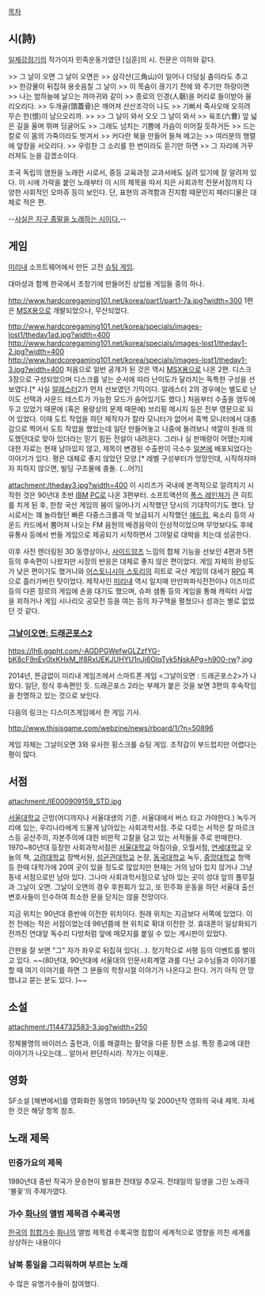 [[목차]]
== 시(詩) ==
[[일제강점기]]의 작가이자 민족운동가였던 [심훈]의 시.
전문은 이하와 같다.


>> 그 날이 오면 그 날이 오면은
>> 삼각산(三角山)이 일어나 더덩실 춤이라도 추고
>> 한강물이 뒤집혀 용솟음칠 그 날이
>> 이 목숨이 끊기기 전에 와 주기만 하량이면
>> 나는 밤하늘에 날으는 까마귀와 같이
>> 종로의 인경(人磬)을 머리로 들이받아 울리오리다.
>> 두개골(頭蓋骨)은 깨어져 산산조각이 나도
>> 기뻐서 죽사오매 오히려 무슨 한(恨)이 남으오리까.
>>
>> 그 날이 와서 오오 그 날이 와서
>> 육조(六曹) 앞 넓은 길을 울며 뛰며 딩굴어도
>> 그래도 넘치는 기쁨에 가슴이 미어질 듯하거든
>> 드는 칼로 이 몸의 가죽이라도 벗겨서
>> 커다란 북을 만들어 들쳐 메고는
>> 여러분의 행렬에 앞장을 서오리다.
>> 우렁찬 그 소리를 한 번이라도 듣기만 하면
>> 그 자리에 거꾸러져도 눈을 감겠소이다.

조국 독립의 염원을 노래한 시로서, 중등 교육과정 교과서에도 실려 있기에 잘 알려져 있다. 이 시에 가락을 붙인 노래부터 이 시의 제목을 따서 지은 사회과학 전문서점까지 다양한 사회적인 오마쥬 등이 보인다. 단, 표현의 과격함과 진지함 때문인지 패러디물은 대체로 적은 편.

--[http://cartoon.media.daum.net/webtoon/viewer/6248 사실은 지구 종말을 노래하는 시이다.]--


== 게임 ==
[[미리내]] 소프트웨어에서 만든 고전 [[슈팅 게임]].

대마성과 함께 한국에서 초창기에 만들어진 상업용 게임들 중의 하나. 

http://www.hardcoregaming101.net/korea/part1/part1-7a.jpg?width=300
1편은 [[MSX]]용으로 개발되었으나, 무산되었다. 

http://www.hardcoregaming101.net/korea/specials/images-lost1/theday1ad.jpg?width=400
http://www.hardcoregaming101.net/korea/specials/images-lost1/theday1-2.jpg?width=400
http://www.hardcoregaming101.net/korea/specials/images-lost1/theday1-3.jpg?width=400
처음으로 일반 공개가 된 것은 역시 [[MSX]]용으로 나온 2편. 디스크 3장으로 구성되었으며 디스크를 넣는 순서에 따라 난이도가 달라지는 독특한 구성을 선보였다.[* 사실 [[알레스터]]2가 먼저 선보였던 기믹이다. 알레스터 2의 경우에는 별도로 난이도 선택과 사운드 테스트가 가능한 모드가 숨어있기도 했다.] 처음부터 수출을 염두에 두고 있었기 때문에 (혹은 용량상의 문제 때문에) 브리핑 메시지 등은 전부 영문으로 되어 있었다. 이때 도트 작업을 하던 제작자가 칼라 모니터가 없어서 흑백 모니터에서 대충 감으로 찍어서 도트 작업을 했었는데 일단 만들어놓고 나중에 돌려보니 색깔이 원래 의도했던대로 맞아 있더라는 믿기 힘든 전설이 내려온다. 그러나 실 판매량이 어땠는지에 대한 자료는 현재 남아있지 않고, 제목이 변경된 수출판이 극소수 [[일본]]에 배포되었다는 이야기가 있다. 평은 대체로 좋지 않았던 모양.[* 레벨 구성부터가 엉망인데, 시작하자마자 피하지 않으면, 빌딩 구조물에 충돌. (...어?)]

attachment:/theday3.jpg?width=400
이 시리즈가 국내에 본격적으로 알려지기 시작한 것은 90년대 초반 [[IBM]] [[PC]]로 나온 3편부터. 소프트액션의 [[폭스 레인져]]가 큰 히트를 치게 된 후, 한창 국산 게임의 붐이 일어나기 시작했던 당시의 기대작이기도 했다. 당시로서는 꽤 놀라웠던 빠른 다중스크롤과 막 보급되기 시작했던 [[애드립]], 옥소리 등의 사운드 카드에서 뿜어져 나오는 FM 음원의 배경음악이 인상적이었으며 무엇보다도 후에 유통사 등에서 번들 게임으로 제공되기 시작하면서 그야말로 대박을 치는데 성공한다. 

이후 사전 렌더링된 3D 동영상이나, [[사이드암즈]] 느낌의 합체 기능을 선보인 4편과 5편 등의 후속편이 나왔지만 시장의 반응은 대체로 좋지 않은 편이었다. 게임 자체의 완성도가 낮은 편이기도 했거니와 [[어스토니시아 스토리]]의 히트로 국산 게임의 대세가 [[RPG]] 쪽으로 흘러가버린 탓이었다. 제작사인 [[미리내]] 역시 일지매 만만파파식전전이나 이즈미르 등의 다른 장르의 게임에 손을 대기도 했으며, 슈퍼 샘통 등의 게임을 통해 캐릭터 사업을 꾀하거나 게임 시나리오 공모전 등을 여는 등의 자구책을 펼쳤으나 성과는 별로 없었던 것 같다.

=== [[그날이오면: 드래곤포스2]] ===

https://lh6.ggpht.com/-AGDPGWefwGLZzfYG-bK8cF9nEv0lxKHxM_lf8RxUEKJUHYU1nJj6OlqTyk5NskAPg=h900-rw?.jpg

2014년, 뜬금없이 미리내 게임즈에서 스마트폰 게임 <그날이오면 : 드래곤포스2>가 나왔다. 일단, 정식 후속편인 듯. 드래곤포스 2라는 부제가 붙은 것을 보면 3편의 후속작임을 천명하고 있는 것으로 보인다. 

다음의 링크는 디스이즈게임에서 한 게임 기사.

http://www.thisisgame.com/webzine/news/rboard/1/?n=50896


게임 자체는 그날이오면 3와 유사한 횡스크롤 슈팅 게임. 조작감이 부드럽지만 어렵다는 평이 많다.
== 서점 ==
attachment:/IE000909159_STD.jpg

[[서울대학교]] 근방(어디까지나 서울대생의 기준. 서울대에서 버스 타고 가야한다.) 녹두거리에 있는, 우리나라에게 드물게 남아있는 사회과학서점. 주로 다루는 서적은 칼 마르크스등 공산주의, 자본주의에 대한 비판적 고찰을 담고 있는 서적들을 주로 판매한다. 1970~80년대 등장한 사회과학서점은 [[서울대학교]] 아침이슬, 오월서점, [[연세대학교]] 오늘의 책, [[고려대학교]] 장백서원, [[성균관대학교]] 논장, [[동국대학교]] 녹두, [[중앙대학교]] 청맥 등 한때 대학가에 20여 곳이 있을 정도로 많았지만 현재는 거의 남아 있지 않거나 그냥 동네 서점으로만 남아 있다. 그나마 사회과학서점으로 남아 있는 곳이 성대 앞의 풀무질과 그날이 오면. 그날이 오면의 경우 후원회가 있고, 또 민주화 운동을 하던 서울대 출신 변호사들이 인수하여 최소한 문을 닫지는 않을 전망이다.

지금 위치는 90년대 중반에 이전한 위치이다. 원래 위치는 지금보다 서쪽에 있었다. 이전 전에는 작은 서점이었는데 96년쯤에 현 위치로 확대 이전한 것. 휴대폰이 일상화되기 전까진 연대앞 독수리 다방처럼 앞에 메모지를 붙일 수 있는 게시판이 있었다.

간판을 잘 보면 "그" 자가 좌우로 뒤집혀 있다(…). 정기적으로 서평 등의 이벤트를 벌이고 있다.
~~(80년대, 90년대에 서울대의 인문사회계열 과를 다닌 교수님들과 이야기를 할 때 여기 이야기를 하면 그 분들의 학창시절 이야기가 나온다고 한다. 거기 아직 안 망했냐고 묻는 분도 있다. )~~
== 소설 ==
attachment:/1144732583-3.jpg?width=250

정체불명의 바이러스 출현과, 이를 해결하는 활약을 다룬 장편 소설. 특정 종교에 대한 이야기가 나오는데... 알아서 판단하시라. 작가는 이재운.

== 영화 ==
SF소설 [해변에서]를 영화화한 동명의 1959년작 및 2000년작 영화의 국내 제목. 자세한 것은 해당 항목 참조.
== 노래 제목 ==

=== 민중가요의 제목 ===
1980년대 중반 작곡가 문승현이 발표한 전태일 추모곡. 전태일의 일생을 그린 노래극 '불꽃'의 주제가였다.
=== 가수 [[화나]]의 앨범 제목겸 수록곡명 ===
[[한국]]의 [[힙합]]가수 [[화나]]의 앨범 제목겸 수록곡명
힙합이 세계적으로 영향을 끼친 세계를 상상하는 내용이다

=== 남북 통일을 그리워하며 부르는 노래 === 
수 많은 유명가수들이 참여했다.
